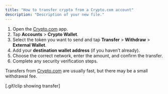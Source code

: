 ```yaml
---
title: "How to transfer crypto from a Crypto.com account"
description: "Description of your new file."
---
```


1. Open the [Crypto.com](http://Crypto.com) app.
2. Tap **Accounts** \> **Crypto Wallet**.
3. Select the token you want to send and tap **Transfer** \> **Withdraw** \> **External Wallet**.
4. Add your **destination wallet address** (if you haven’t already).
5. Choose the correct network, enter the amount, and confirm the transfer.
6. Complete any security verification steps.

Transfers from [Crypto.com](http://Crypto.com) are usually fast, but there may be a small withdrawal fee.

[.gif/clip showing transfer]